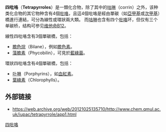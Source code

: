 {{Refimprove|time=2021-12-18T13:46:19+00:00}}
'''四吡咯'''（'''Tetrapyrroles'''）是一類化合物，除了其中的[[咕啉|咕啉]]（corrin）之外，该种类化合物的其它物种含有4個[[吡咯|吡咯]]，且這4個吡咯是經由單碳（如[[亞甲基|亞甲基]]或[[次甲基|次甲基]]）橋進行連結，可分為線性或環狀兩大類。
而[[咕啉|咕啉]]也含有四个[[吡咯|吡咯]]环，但仅有三个单碳桥，结构可参见[[维他命B12|维他命B12]]。

線性四吡咯含有3個單碳橋，包括：
*[[膽色素|膽色烷]]（Bilane），例如[[膽色素|膽色素]]。
*[[藻膽素|藻膽素]]（Phycobilin），可見於[[藍綠菌|藍綠菌]]。

環狀四吡咯含有4個單碳橋，包括：
*[[卟啉|卟啉]]（Porphyrins），如[[血紅素|血紅素]]。
*[[葉綠素|葉綠素]]（Chlorophylls）。
==外部链接==
*https://web.archive.org/web/20121025135710/http://www.chem.qmul.ac.uk/iupac/tetrapyrrole/app1.html
{{四吡咯}}
{{有機化合物小作品}}

[[Category:四吡咯|]]